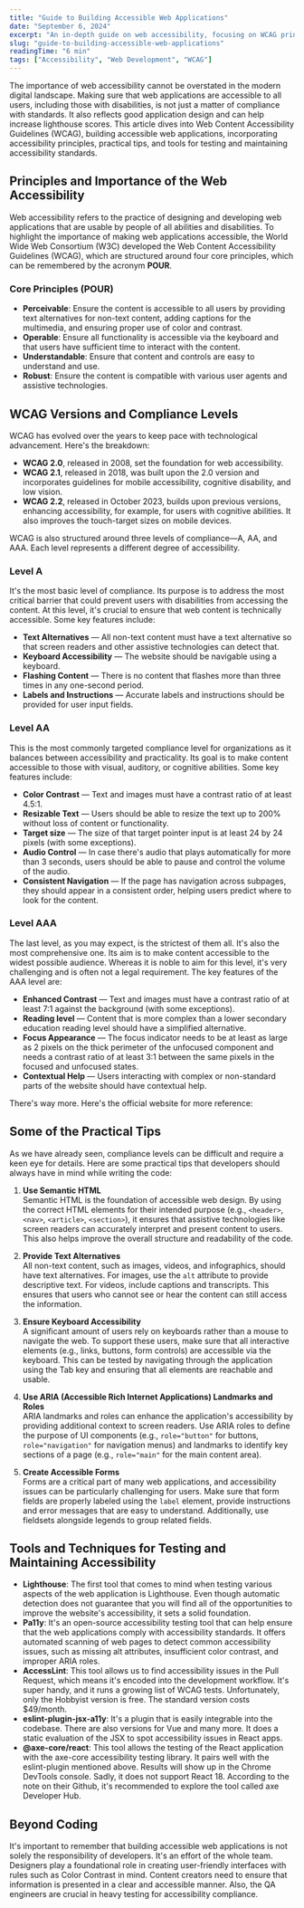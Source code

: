 ```yaml
---
title: "Guide to Building Accessible Web Applications"
date: "September 6, 2024"
excerpt: "An in-depth guide on web accessibility, focusing on WCAG principles and practical tips for developers."
slug: "guide-to-building-accessible-web-applications"
readingTime: "6 min"
tags: ["Accessibility", "Web Development", "WCAG"]
---
```


The importance of web accessibility cannot be overstated in the modern digital landscape. Making sure that web applications are accessible to all users, including those with disabilities, is not just a matter of compliance with standards. It also reflects good application design and can help increase lighthouse scores. This article dives into Web Content Accessibility Guidelines (WCAG), building accessible web applications, incorporating accessibility principles, practical tips, and tools for testing and maintaining accessibility standards.

## Principles and Importance of the Web Accessibility

Web accessibility refers to the practice of designing and developing web applications that are usable by people of all abilities and disabilities. To highlight the importance of making web applications accessible, the World Wide Web Consortium (W3C) developed the Web Content Accessibility Guidelines (WCAG), which are structured around four core principles, which can be remembered by the acronym **POUR**.

### Core Principles (POUR)

- **Perceivable**: Ensure the content is accessible to all users by providing text alternatives for non-text content, adding captions for the multimedia, and ensuring proper use of color and contrast.
- **Operable**: Ensure all functionality is accessible via the keyboard and that users have sufficient time to interact with the content.
- **Understandable**: Ensure that content and controls are easy to understand and use.
- **Robust**: Ensure the content is compatible with various user agents and assistive technologies.

## WCAG Versions and Compliance Levels

WCAG has evolved over the years to keep pace with technological advancement. Here's the breakdown:

- **WCAG 2.0**, released in 2008, set the foundation for web accessibility.
- **WCAG 2.1**, released in 2018, was built upon the 2.0 version and incorporates guidelines for mobile accessibility, cognitive disability, and low vision.
- **WCAG 2.2**, released in October 2023, builds upon previous versions, enhancing accessibility, for example, for users with cognitive abilities. It also improves the touch-target sizes on mobile devices.

WCAG is also structured around three levels of compliance—A, AA, and AAA. Each level represents a different degree of accessibility.

### Level A

It's the most basic level of compliance. Its purpose is to address the most critical barrier that could prevent users with disabilities from accessing the content. At this level, it's crucial to ensure that web content is technically accessible. Some key features include:

- **Text Alternatives** — All non-text content must have a text alternative so that screen readers and other assistive technologies can detect that.
- **Keyboard Accessibility** — The website should be navigable using a keyboard.
- **Flashing Content** — There is no content that flashes more than three times in any one-second period.
- **Labels and Instructions** — Accurate labels and instructions should be provided for user input fields.

### Level AA

This is the most commonly targeted compliance level for organizations as it balances between accessibility and practicality. Its goal is to make content accessible to those with visual, auditory, or cognitive abilities. Some key features include:

- **Color Contrast** — Text and images must have a contrast ratio of at least 4.5:1.
- **Resizable Text** — Users should be able to resize the text up to 200% without loss of content or functionality.
- **Target size** — The size of that target pointer input is at least 24 by 24 pixels (with some exceptions).
- **Audio Control** — In case there's audio that plays automatically for more than 3 seconds, users should be able to pause and control the volume of the audio.
- **Consistent Navigation** — If the page has navigation across subpages, they should appear in a consistent order, helping users predict where to look for the content.

### Level AAA

The last level, as you may expect, is the strictest of them all. It's also the most comprehensive one. Its aim is to make content accessible to the widest possible audience. Whereas it is noble to aim for this level, it's very challenging and is often not a legal requirement. The key features of the AAA level are:

- **Enhanced Contrast** — Text and images must have a contrast ratio of at least 7:1 against the background (with some exceptions).
- **Reading level** — Content that is more complex than a lower secondary education reading level should have a simplified alternative.
- **Focus Appearance** — The focus indicator needs to be at least as large as 2 pixels on the thick perimeter of the unfocused component and needs a contrast ratio of at least 3:1 between the same pixels in the focused and unfocused states.
- **Contextual Help** — Users interacting with complex or non-standard parts of the website should have contextual help.

There's way more. Here's the official website for more reference:

## Some of the Practical Tips

As we have already seen, compliance levels can be difficult and require a keen eye for details. Here are some practical tips that developers should always have in mind while writing the code:

1. **Use Semantic HTML**  
   Semantic HTML is the foundation of accessible web design. By using the correct HTML elements for their intended purpose (e.g., `<header>`, `<nav>`, `<article>`, `<section>`), it ensures that assistive technologies like screen readers can accurately interpret and present content to users. This also helps improve the overall structure and readability of the code.

2. **Provide Text Alternatives**  
   All non-text content, such as images, videos, and infographics, should have text alternatives. For images, use the `alt` attribute to provide descriptive text. For videos, include captions and transcripts. This ensures that users who cannot see or hear the content can still access the information.

3. **Ensure Keyboard Accessibility**  
   A significant amount of users rely on keyboards rather than a mouse to navigate the web. To support these users, make sure that all interactive elements (e.g., links, buttons, form controls) are accessible via the keyboard. This can be tested by navigating through the application using the Tab key and ensuring that all elements are reachable and usable.

4. **Use ARIA (Accessible Rich Internet Applications) Landmarks and Roles**  
   ARIA landmarks and roles can enhance the application's accessibility by providing additional context to screen readers. Use ARIA roles to define the purpose of UI components (e.g., `role="button"` for buttons, `role="navigation"` for navigation menus) and landmarks to identify key sections of a page (e.g., `role="main"` for the main content area).

5. **Create Accessible Forms**  
   Forms are a critical part of many web applications, and accessibility issues can be particularly challenging for users. Make sure that form fields are properly labeled using the `label` element, provide instructions and error messages that are easy to understand. Additionally, use fieldsets alongside legends to group related fields.

## Tools and Techniques for Testing and Maintaining Accessibility

- **Lighthouse**: The first tool that comes to mind when testing various aspects of the web application is Lighthouse. Even though automatic detection does not guarantee that you will find all of the opportunities to improve the website's accessibility, it sets a solid foundation.
- **Pa11y**: It's an open-source accessibility testing tool that can help ensure that the web applications comply with accessibility standards. It offers automated scanning of web pages to detect common accessibility issues, such as missing alt attributes, insufficient color contrast, and improper ARIA roles.
- **AccessLint**: This tool allows us to find accessibility issues in the Pull Request, which means it's encoded into the development workflow. It's super handy, and it runs a growing list of WCAG tests. Unfortunately, only the Hobbyist version is free. The standard version costs $49/month.
- **eslint-plugin-jsx-a11y**: It's a plugin that is easily integrable into the codebase. There are also versions for Vue and many more. It does a static evaluation of the JSX to spot accessibility issues in React apps.
- **@axe-core/react**: This tool allows the testing of the React application with the axe-core accessibility testing library. It pairs well with the eslint-plugin mentioned above. Results will show up in the Chrome DevTools console. Sadly, it does not support React 18. According to the note on their Github, it's recommended to explore the tool called axe Developer Hub.

## Beyond Coding

It's important to remember that building accessible web applications is not solely the responsibility of developers. It's an effort of the whole team. Designers play a foundational role in creating user-friendly interfaces with rules such as Color Contrast in mind. Content creators need to ensure that information is presented in a clear and accessible manner. Also, the QA engineers are crucial in heavy testing for accessibility compliance.